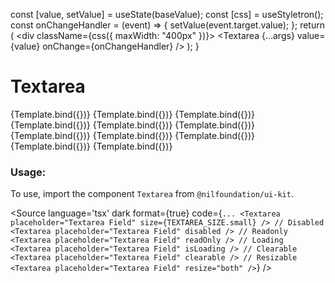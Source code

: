 
<Meta
    title="Field/Textarea"
    component={Textarea}
/>

  const [value, setValue] = useState(baseValue);
  const [css] = useStyletron();
  const onChangeHandler = (event) => {
    setValue(event.target.value);
  };
  return (
    <div className={css({ maxWidth: "400px" })}>
      <Textarea {...args} value={value} onChange={onChangeHandler} />
    </div>
  );
}

# Textarea


<Canvas isColumn>
  <Story name="Small" args={{placeholder: "Textarea Field", size: TEXTAREA_SIZE.small}}>
      {Template.bind({})}
  </Story>
  <Story name="Medium" args={{placeholder: "Textarea Field", size: TEXTAREA_SIZE.medium}}>
      {Template.bind({})}
  </Story>
  <Story name="Large" args={{placeholder: "Textarea Field", size: TEXTAREA_SIZE.large}}>
      {Template.bind({})}
  </Story>
  <Story name="Resizable" args={{placeholder: "Resizable Field", resize: "both"}}>
      {Template.bind({})}
  </Story>
  <Story name="Positive" args={{placeholder: "Positive Field", positive: true}}>
      {Template.bind({})}
  </Story>
  <Story name="Error" args={{placeholder: "Error Field", error: true}}>
      {Template.bind({})}
  </Story>
  <Story name="With Default Value" args={{placeholder: "Default Value Field", value: "Default Value"}}>
      {Template.bind({})}
  </Story>
  <Story name="Clearable" args={{placeholder: "Clearable Field", clearable: true}}>
      {Template.bind({})}
  </Story>
  <Story name="Disabled" args={{placeholder: "Disabled Field", disabled: true}}>
      {Template.bind({})}
  </Story>
  <Story name="Readonly" args={{placeholder: "Readonly Field", readOnly: true, value: "Textarea Value"}}>
      {Template.bind({})}
  </Story>
  <Story name="Loading" args={{placeholder: "Loading Field", isLoading: true,}}>
      {Template.bind({})}
  </Story>
</Canvas>

<ArgsTable of={Textarea} />

### Usage:

To use, import the component `Textarea` from `@nilfoundation/ui-kit`.

<Source
  language='tsx'
  dark
  format={true}
  code={`
        ...
        <Textarea placeholder="Textarea Field" size={TEXTAREA_SIZE.small} />
        // Disabled
        <Textarea placeholder="Textarea Field" disabled />
        // Readonly
        <Textarea placeholder="Textarea Field" readOnly />
        // Loading
        <Textarea placeholder="Textarea Field" isLoading />
        // Clearable
        <Textarea placeholder="Textarea Field" clearable />
        // Resizable
        <Textarea placeholder="Textarea Field" resize="both" />
  `}
/>


